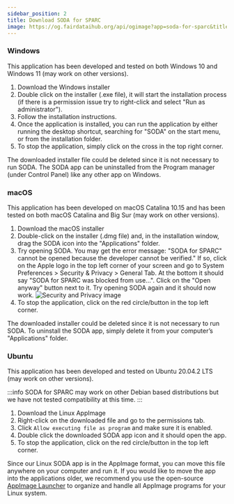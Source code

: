 ```yaml
---
sidebar_position: 2
title: Download SODA for SPARC
image: https://og.fairdataihub.org/api/ogimage?app=soda-for-sparc&title=Submit%20for%20pre%20publishing%20review&description=Getting%20Started
---
```



### Windows

This application has been developed and tested on both Windows 10 and Windows 11 (may work on other versions).

1. <DownloadURL os="windows"> Download the Windows installer </DownloadURL>
2. Double click on the installer (.exe file), it will start the installation process (if there is a permission issue try to right-click and select "Run as administrator").
3. Follow the installation instructions.
4. Once the application is installed, you can run the application by either running the desktop shortcut, searching for "SODA" on the start menu, or from the installation folder.
5. To stop the application, simply click on the cross in the top right corner.

The downloaded installer file could be deleted since it is not necessary to run SODA. The SODA app can be uninstalled from the Program manager (under Control Panel) like any other app on Windows.

### macOS

This application has been developed on macOS Catalina 10.15 and has been tested on both macOS Catalina and Big Sur (may work on other versions).

1. <DownloadURL os="macos"> Download the macOS installer </DownloadURL>
2. Double-click on the installer (.dmg file) and, in the installation window, drag the SODA icon into the "Applications" folder.
3. Try opening SODA. You may get the error message: "SODA for SPARC" cannot be opened because the developer cannot be verified." If so, click on the Apple logo in the top left corner of your screen and go to
   System Preferences > Security & Privacy > General Tab. At the bottom it should say "SODA for SPARC was blocked from use...". Click on the "Open anyway" button next to it. Try opening SODA again and it should now work.
   ![Security and Privacy image](https://i.imgur.com/UjaZPsi.png)
4. To stop the application, click on the red circle/button in the top left corner.

The downloaded installer could be deleted since it is not necessary to run SODA. To uninstall the SODA app, simply delete it from your computer’s "Applications" folder.

### Ubuntu

This application has been developed and tested on Ubuntu 20.04.2 LTS (may work on other versions).

:::info
SODA for SPARC may work on other Debian based distributions but we have not tested compatibility at this time.
:::

1. <DownloadURL os="linux"> Download the Linux AppImage </DownloadURL>
2. Right-click on the downloaded file and go to the permissions tab.
3. Click `Allow executing file as program` and make sure it is enabled.
4. Double click the downloaded SODA app icon and it should open the app.
5. To stop the application, click on the red circle/button in the top left corner.

Since our Linux SODA app is in the AppImage format, you can move this file anywhere on your computer and run it. If you would like to move the app into the applications older, we recommend you use the open-source [AppImage Launcher](https://github.com/TheAssassin/AppImageLauncher) to organize and handle all AppImage programs for your Linux system.


<PageFeedback />
